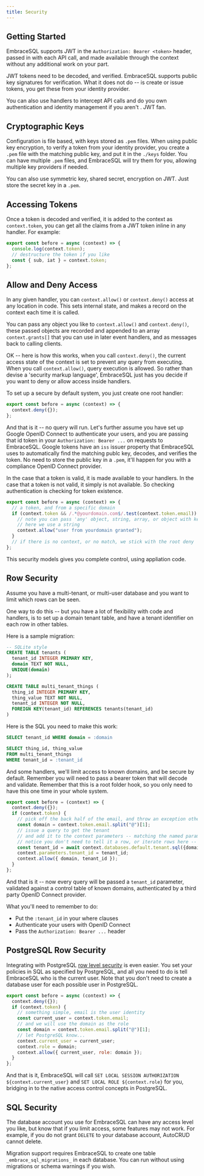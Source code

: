 ```yaml
---
title: Security
---
```


## Getting Started

EmbraceSQL supports JWT in the `Authorization: Bearer <token>` header, passed in with each API call, and made available through the context without any additional work on your part.

JWT tokens need to be decoded, and verified. EmbraceSQL supports public key signatures for verification. What it does not do -- is create or issue tokens, you get these from your identity provider.

You can also use handlers to intercept API calls and do you own authentication and identity management if you aren't . JWT fan.

## Cryptographic Keys

Configuration is file based, with keys stored as `.pem` files. When using public key encryption, to verify a token from your identity provider, you create a `.pem` file with the matching public key, and put it in the `./keys` folder. You can have multiple `.pem` files, and EmbraceSQL will try them for you, allowing multiple key providers if needed.

You can also use symmetric key, shared secret, encryption on JWT. Just store the secret key in a `.pem`.

## Accessing Tokens

Once a token is decoded and verified, it is added to the context as `context.token`, you can get all the claims from a JWT token inline in any handler. For example:

```javascript title="./default/things/all.sql.before.js"
export const before = async (context) => {
  console.log(context.token);
  // destructure the token if you like
  const { sub, iat } = context.token;
};
```

## Allow and Deny Access

In any given handler, you can `context.allow()` or `context.deny()` access at any location in code. This sets internal state, and makes a record on the context each time it is called.

You can pass any object you like to `context.allow()` and `context.deny()`, these passed objects are recorded and appended to an array `context.grants[]` that you can use in later event handlers, and as messages back to calling clients.

OK -- here is how this works, when you call `context.deny()`, the current access state of the context is set to prevent any query from executing.
When you call `context.allow()`, query execution is allowed. So rather than devise a 'security markup language', EmbraceSQL just has you decide if you want to deny or allow access inside handlers.

To set up a secure by default system, you just create one root handler:

```javascript title="./before.js"
export const before = async (context) => {
  context.deny({});
};
```

And that is it -- no query will run. Let's further assume you have set up Google OpenID Connect to authenticate your users, and you are passing that id token in your `Authorization: Bearer ...` on requests to EmbraceSQL. Google tokens have an `iss` issuer property that EmbraceSQL uses to automatically find the matching publc key, decodes, and verifies the token. No need to store the public key in a `.pem`, it'll happen for you with a compliance OpenID Connect provider.

In the case that a token is valid, it is made available to your handlers. In the case that a token is not valid, it simply is not available. So checking authentication is checking for token existence.

```javascript title="./all.before.js"
export const before = async (context) => {
  // a token, and from a specific domain
  if (context.token && /.*@yourdomain.com$/.test(context.token.email)) {
    // note you can pass 'any' object, string, array, or object with key/value
    // here we use a string
    context.allow("user from yourdomain granted");
  }
  // if there is no context, or no match, we stick with the root deny
};
```

This security models gives you complete control, using appliation code.

## Row Security

Assume you have a multi-tenant, or multi-user database and you want to limit which rows can be seen.

One way to do this -- but you have a lot of flexibility with code and handlers, is to set up a domain tenant table, and have a tenant identifier on each row in other tables.

Here is a sample migration:

```sql title="./migrations/default/000_multitenant.sql"
-- SQLite style
CREATE TABLE tenants (
  tenant_id INTEGER PRIMARY KEY,
  domain TEXT NOT NULL,
  UNIQUE(domain)
);

CREATE TABLE multi_tenant_things (
  thing_id INTEGER PRIMARY KEY,
  thing_value TEXT NOT NULL,
  tenant_id INTEGER NOT NULL,
  FOREIGN KEY(tenant_id) REFERENCES tenants(tenant_id)
)
```

Here is the SQL you need to make this work:

```sql title="./default/tenant.sql"
SELECT tenant_id WHERE domain = :domain
```

```sql title="./default/my_things.sql"
SELECT thing_id, thing_value
FROM multi_tenant_things
WHERE tenant_id = :tenant_id
```

And some handlers, we'll limit access to known domains, and be secure by default. Remember you will need to pass a bearer token that will decode and validate. Remember that this is a root folder hook, so you only need to have this one time in your whole system.

```javascript title="./before.js"
export const before = (context) => {
  context.deny({});
  if (context.token) {
    // pick off the back half of the email, and throw an exception otherwise
    const domain = context.token.email.split("@")[1];
    // issue a query to get the tenant
    // and add it to the context parameters -- matching the named parameter in my_things.sql
    // notice you don't need to tell it a row, or iterate rows here -- just a little convenience!
    const tenant_id = await context.databases.default.tenant.sql({domain}).tenant_id;
    context.parameters.tenant_id = tenant_id;
    context.allow({ domain, tenant_id });
  }
};
```

And that is it -- now every query will be passed a `tenant_id` parameter, validated against a control table of known domains, authenticated by a third party OpenID Connect provider.

What you'll need to remember to do:

- Put the `:tenant_id` in your where clauses
- Authenticate your users with OpenID Connect
- Pass the `Authorization: Bearer ...` header

## PostgreSQL Row Security

Integrating with PostgreSQL [row level security](https://www.postgresql.org/docs/12/ddl-rowsecurity.html) is even easier. You set your policies in SQL as specified by PostgreSQL, and all you need to do is tell EmbraceSQL who is the current user. Note that you don't need to create a database user for each possible user in PostgreSQL.

```javascript title="./before.js"
export const before = async (context) => {
  context.deny({});
  if (context.token) {
    // something simple, email is the user identity
    const current_user = context.token.email;
    // and we will use the domain as the role
    const domain = context.token.email.split("@")[1];
    // let PostgreSQL know...
    context.current_user = current_user;
    context.role = domain;
    context.allow({ current_user, role: domain });
  }
};
```

And that is it, EmbraceSQL will call `SET LOCAL SESSION AUTHORIZATION ${context.current_user}` and `SET LOCAL ROLE ${context.role}` for you, bridging in to the native access control concepts in PostgreSQL.

## SQL Security

The database account you use for EmbraceSQL can have any access level you like, but know that if you limit access, some features may not work. For example, if you do not grant `DELETE` to your database account, AutoCRUD cannot delete.

Migration support requires EmbraceSQL to create one table `_embrace_sql_migrations_` in each database. You can run without using migrations or schema warnings if you wish.
